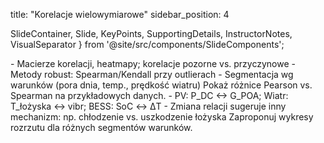 title: "Korelacje wielowymiarowe"
sidebar_position: 4

  SlideContainer, 
  Slide, 
  KeyPoints, 
  SupportingDetails, 
  InstructorNotes,
  VisualSeparator 
} from '@site/src/components/SlideComponents';

<SlideContainer>

<Slide title="🔗 Korelacje — analiza" type="info">

<KeyPoints title="📋 Narzędzia">
- Macierze korelacji, heatmapy; korelacje pozorne vs. przyczynowe
- Metody robust: Spearman/Kendall przy outlierach
</KeyPoints>

<SupportingDetails title="🔧 Praktyka">
- Segmentacja wg warunków (pora dnia, temp., prędkość wiatru)
</SupportingDetails>

<InstructorNotes>
Pokaż różnice Pearson vs. Spearman na przykładowych danych.
</InstructorNotes>

</Slide>

<VisualSeparator type="technical" />

<Slide title="🧭 Anomalie relacyjne" type="tip">

<KeyPoints title="📋 Przykłady relacji">
- PV: P_DC ↔ G_POA; Wiatr: T_łożyska ↔ vibr; BESS: SoC ↔ ΔT
</KeyPoints>

<SupportingDetails title="🔍 Interpretacja">
- Zmiana relacji sugeruje inny mechanizm: np. chłodzenie vs. uszkodzenie łożyska
</SupportingDetails>

<InstructorNotes>
Zaproponuj wykresy rozrzutu dla różnych segmentów warunków.
</InstructorNotes>

</Slide>

</SlideContainer>


